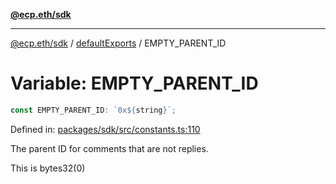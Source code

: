 [**@ecp.eth/sdk**](../../index.mdx)

***

[@ecp.eth/sdk](/sdk-reference/index.mdx) / [defaultExports](/sdk-reference/defaultExports/index.mdx) / EMPTY\_PARENT\_ID

# Variable: EMPTY\_PARENT\_ID

```ts
const EMPTY_PARENT_ID: `0x${string}`;
```

Defined in: [packages/sdk/src/constants.ts:110](https://github.com/ecp-eth/comments-monorepo/blob/main/packages/sdk/src/constants.ts#L110)

The parent ID for comments that are not replies.

This is bytes32(0)
